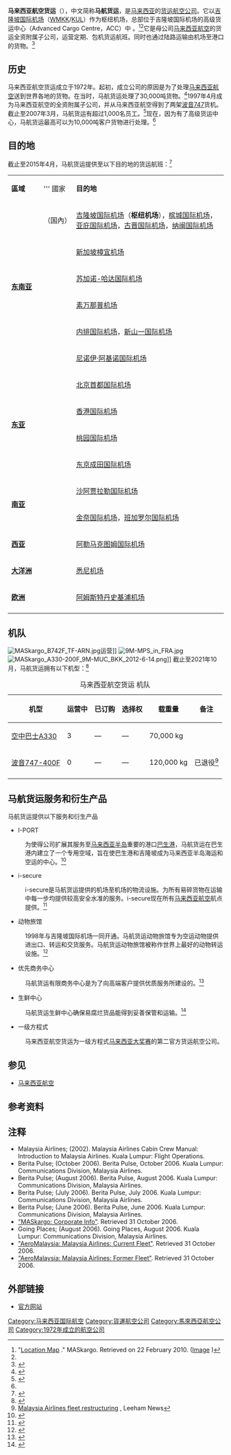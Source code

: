{{Infobox airline
| airline          = 马来西亚航空货运
| nativename       = {{lang|ms|MASkargo}}
| logo             = MASKargo_Logo.png
| logo-size        = 250px
| image            = 
| image_size       = 
| alt              = 
| caption          = 
| IATA             = MH
| ICAO             = MAS
| callsign         = MALAYSIAN
| founded          = {{Start date and years ago|1972|df=y}}
| commenced        = {{Start date and years ago|1972|df=y}}
| ceased           = 
| aoc              = 
| bases            = [[吉隆坡国际机场|吉隆坡国际机场]]
| hubs             = [[吉隆坡国际机场|吉隆坡国际机场]]
| secondary_hubs   = [[槟城国际机场|槟城国际机场]]
| focus_cities     = 
| alliance         = 
| subsidiaries     = 
| fleet_size       = 3架正服役
| destinations     = 11
| company_slogan   = ''"Keep Business Moving."''
| parent           = [[马来西亚航空|马来西亚航空]]
| traded_as        = 
| ISIN             = 
| headquarters     = [[吉隆坡国际机场|吉隆坡国际机场]]
| key_people       = [[彼得·贝勒|Peter Bellew]]（首席执行长）<br />Shari Sulaiman（常务董事）
| revenue          = 
| operating_income = 
| net_income       = 
| profit           = 
| assets           = 
| equity           = 
| num_employees    = 
| website          = {{URL|https://www.maskargo.com}}
| notes            = 
}}
'''马来西亚航空货运'''{{NoteTag|{{lang|ms|MASkargo}}的官方中文名称是「马来西亚航空货运」，而不是「马来西亚货运航空」。}}（{{lang|ms|'''MASkargo'''}}），中文简称'''马航货运'''，是[[马来西亚|马来西亚]]的[[货运航空公司|货运航空公司]]。它以[[吉隆坡国际机场|吉隆坡国际机场]]（[[國際民航組織機場代碼|WMKK]]/[[国际航空运输协会机场代码|KUL]]）作为枢纽机场，总部位于吉隆坡国际机场的高级货运中心（Advanced Cargo Centre，ACC）中 。<ref>"[http://www.maskargo.com/module.php?folder=contact&filename=map Location Map] {{webarchive|url=https://web.archive.org/web/20100101222145/http://www.maskargo.com/module.php?folder=contact&filename=map |date=2010-01-01 }}." MASkargo. Retrieved on 22 February 2010. ([http://www.maskargo.com/images/content/contact/map/map-general.jpg Image] {{webarchive|url=https://web.archive.org/web/20110929155647/http://www.maskargo.com/images/content/contact/map/map-general.jpg |date=2011-09-29 }})</ref><ref name="FI"/>它是母公司[[马来西亚航空|马来西亚航空]]的货运全资附属子公司，运营定期、包机货运航班。同时也通过陆路运输由机场至港口的货物。<ref>{{cite web | title = MASkargo Handles Biggest Ever i-Port Shipment | url = http://www.maskargologistics.com.my/press-release/maskargo-handles-biggest-ever-i-port-shipment/ | accessdate = 26 May 2008 | deadurl = yes | archiveurl = https://archive.is/20120630121202/http://www.maskargologistics.com.my/press-release/maskargo-handles-biggest-ever-i-port-shipment/ | archivedate = 2012年6月30日 | df =  }}</ref>

== 历史 ==
马来西亚航空货运成立于1972年。起初，成立公司的原因是为了处理[[马来西亚航空|马来西亚航空]]送到世界各地的货物。在当时，马航货运处理了30,000吨货物。<ref name="maskargo.com">{{cite web | title = Our History | url = http://www.maskargo.com/module.php?folder=about&filename=history | accessdate = 26 May 2008 | deadurl = yes | archiveurl = https://web.archive.org/web/20080329080208/http://www.maskargo.com/module.php?folder=about&filename=history | archivedate =2008-03-29}}</ref>1997年4月成为马来西亚航空的全资附属子公司，并从马来西亚航空得到了两架[[波音747|波音747]]货机。截止至2007年3月，马航货运有超过1,000名员工。<ref name="FI">{{cite news | title= Directory: World Airlines | work= {{tsl|en|Flight International}} | page= 48 | date= 10 April 2007}}</ref>现在，因为有了高级货运中心，马航货运最高可以为10,000吨客户货物进行处理。<ref name="maskargo.com"></ref>

== 目的地 ==
截止至2015年4月，马航货运提供至以下目的地的货运航班：<ref>{{Cite web |url=http://www.maskargo.com/fleet/network |title=MAS Cargo schedule |access-date=2015-11-06 |archive-date=2020-02-20 |archive-url=https://web.archive.org/web/20200220114854/http://www.maskargo.com/fleet/network |dead-url=no }}</ref>
{| class="wikitable" width="100%" border="1"
|-
|style="width:15%"|''' 區域''' ||style="width:15%"|''' 國家 ||''' 目的地'''
|-
|rowspan=6|'''[[东南亚|东南亚]]'''||{{MYS}}（国內）|| [[吉隆坡国际机场|吉隆坡国际机场]]（'''枢纽机场'''），[[槟城国际机场|槟城国际机场]]，[[亚庇国际机场|亚庇国际机场]]，[[古晋国际机场|古晋国际机场]]，[[纳闽国际机场|纳闽国际机场]]
|-
|{{SGP}}|| [[新加坡樟宜机场|新加坡樟宜机场]] 
|-
|{{IDN}}|| [[苏加诺-哈达国际机场|苏加诺-哈达国际机场]]
|-
|{{THA}}|| [[素万那普机场|素万那普机场]]
|-
|{{VNM}}|| [[内排国际机场|内排国际机场]]，[[新山一国际机场|新山一国际机场]]
|-
|{{PHL}}|| [[尼诺伊·阿基诺国际机场|尼诺伊·阿基诺国际机场]]
|-
|rowspan=4|'''[[东亚|东亚]]'''||{{中国大陆}}|| [[北京首都国际机场|北京首都国际机场]]
|-
|{{HKG}}|| [[香港国际机场|香港国际机场]]
|-
|{{TWN}}|| [[桃园国际机场|桃园国际机场]]
|-
|{{JPN}}|| [[成田国际机场|东京成田国际机场]]
|-
|rowspan=2|'''[[南亚|南亚]]'''||{{BGD}}|| [[沙阿贾拉勒国际机场|沙阿贾拉勒国际机场]]
|-
|{{IND}}|| [[金奈国际机场|金奈国际机场]]，[[班加罗尔国际机场|班加罗尔国际机场]]
|-
|rowspan=1|'''[[西亚|西亚]]'''||{{ARE}}|| [[阿勒马克图姆国际机场|阿勒马克图姆国际机场]]
|-
|rowspan=1|'''[[大洋洲|大洋洲]]'''||{{AUS}}|| [[悉尼机场|悉尼机场]]
|-
|rowspan=1|'''[[欧洲|欧洲]]'''||{{NLD}}|| [[阿姆斯特丹史基浦机场|阿姆斯特丹史基浦机场]]
|-
|}

== 机队 ==
[[File:MASkargo_B742F_TF-ARN.jpg|thumb]]运营]]
[[File:9M-MPS_in_FRA.jpg|thumb]]
[[File:MASkargo_A330-200F_9M-MUC_BKK_2012-6-14.png|thumb]]]]
截止至2021年10月，马航货运拥有以下机型：<ref>{{Cite web |url=http://ch-aviation.com/portal/aircraft/search?search=1&cha=MH |title=存档副本 |accessdate=2015-11-06 |archive-date=2015-04-18 |archive-url=https://web.archive.org/web/20150418031754/http://www.ch-aviation.com/portal/aircraft/search?search=1&cha=MH |dead-url=no }}</ref>

<center>
{| class="wikitable sortable"  width= align=
|+ 马来西亚航空货运 机队
|- style="background:lightgrey;"
!机型||运营中||已订购||选择权||载重量||备注
|-
|[[空中客车A330|空中巴士A330]] 
|3
|— 
|—  
|70,000 kg 
|
|-
|[[波音747-400|波音747-400F]]
|0
|— 
|— 
|120,000 kg
|已退役<ref name="restructuring">[http://leehamnews.com/2015/04/30/malaysia-air-fleet-restructuring/ Malaysia Airlines fleet restructuring] {{Wayback|url=http://leehamnews.com/2015/04/30/malaysia-air-fleet-restructuring/ |date=20210311141941 }}, Leeham News</ref>
|-
|}
</center>

== 马航货运服务和衍生产品 ==
马航货运提供以下服务和衍生产品
*I-PORT
:为使得公司扩展其服务至[[马来西亚半岛|马来西亚半岛]]重要的港口[[巴生港|巴生港]]，马航货运在巴生港内建立了一个专用空域，旨在使巴生港和吉隆坡成为马来西亚半岛海运和空运的中心。<ref name="http">{{cite web | title = I-PORT | url = http://www.maskargo.com/module.php?folder=iport&filename=iport | accessdate = 28 May 2008 | deadurl = yes | archiveurl = https://web.archive.org/web/20080702115424/http://www.maskargo.com/module.php?folder=iport&filename=iport | archivedate =2008-07-02}}</ref>

*i-secure
:i-secure是马航货运提供的机场至机场的物流设施。为所有易碎货物在运输中每一步均提供较高安全水准的服务。i-secure现在所有[[马来西亚航空|马来西亚航空]]航点提供。<ref>{{cite web | title = i-secure | url = http://www.maskargo.com/module.php?folder=products&filename=isecure | accessdate = 28 May 2008 | deadurl = yes | archiveurl = https://web.archive.org/web/20080608171429/http://www.maskargo.com/module.php?folder=products&filename=isecure | archivedate =2008-06-08}}</ref> 

*动物旅馆
:1998年与吉隆坡国际机场一同开通。马航货运动物旅馆专为空运动物提供进出口、转运和交货服务。马航货运动物旅馆被称作世界上最好的动物转运设施。<ref>{{cite web | title = History | url = http://www.maskargo.com/animalhotel/about-us/history/ | accessdate = 28 May 2008 | archive-date = 2020-06-08 | archive-url = https://web.archive.org/web/20200608184643/http://www.maskargo.com/animalhotel/about-us/history/ | dead-url = no }}</ref>

*优先商务中心
:马航货运有限商务中心是为了向高端客户提供优质服务所建设的。<ref>{{cite web | title = Priority Business Centre (PBC) | url = http://www.maskargo.com/module.php?folder=products&filename=pbc | accessdate = 28 May 2008 | deadurl = yes | archiveurl = https://web.archive.org/web/20080613140607/http://www.maskargo.com/module.php?folder=products&filename=pbc | archivedate =2008-06-13}}</ref>

*生鲜中心
:马航货运生鲜中心确保易腐烂货品能得到妥善保管和运输。<ref>{{cite web | title = Perishable Centre | url = http://www.maskargo.com/module.php?folder=products&filename=per | accessdate = 28 May 2008 | deadurl = yes | archiveurl = https://web.archive.org/web/20080613140611/http://www.maskargo.com/module.php?folder=products&filename=per | archivedate =2008-06-13}}</ref>

*一级方程式
:马来西亚航空货运为一级方程式[[马来西亚大奖赛|马来西亚大奖赛]]的第二官方货运航空公司。

== 参见 ==
* [[马来西亚航空|马来西亚航空]]

== 参考资料 ==
{{reflist|2}}

== 注释 ==
{{reflist|group="註"}}
* Malaysia Airlines; (2002). Malaysia Airlines Cabin Crew Manual: Introduction to Malaysia Airlines. Kuala Lumpur: Flight Operations.
* Berita Pulse; (October 2006). Berita Pulse, October 2006. Kuala Lumpur: Communications Division, Malaysia Airlines.
* Berita Pulse; (August 2006). Berita Pulse, August 2006. Kuala Lumpur: Communications Division, Malaysia Airlines.
* Berita Pulse; (July 2006). Berita Pulse, July 2006. Kuala Lumpur: Communications Division, Malaysia Airlines.
* Berita Pulse; (June 2006). Berita Pulse, June 2006. Kuala Lumpur: Communications Division, Malaysia Airlines.
* [https://web.archive.org/web/20111125164003/http://www.maskargo.com/ "MASkargo: Corporate Info"]. Retrieved 31 October 2006.
* Going Places; (August 2006). Going Places, August 2006. Kuala Lumpur: Communications Division, Malaysia Airlines.
* [https://web.archive.org/web/20070614205508/http://www.aeromalaysia.com/joule/MASFLEET200608R2.pdf "AeroMalaysia: Malaysia Airlines: Current Fleet"]. Retrieved 31 October 2006.
* [https://web.archive.org/web/20070614205510/http://www.aeromalaysia.com/joule/AEROMMASFLEETOUTOFSERVICE_R1.pdf "AeroMalaysia: Malaysia Airlines: Former Fleet"]. Retrieved 31 October 2006.

== 外部链接 ==
{{commonscat-inline|MASkargo}}
*[https://web.archive.org/web/20111125164003/http://www.maskargo.com/ 官方网站]{{en icon}}

{{马来西亚航空}}
{{马来西亚航空公司}}
{{IATA成员|亚洲}}

[[Category:马来西亚国际航空|Category:马来西亚国际航空]]
[[Category:貨運航空公司|Category:貨運航空公司]]
[[Category:馬來西亞航空公司|Category:馬來西亞航空公司]]
[[Category:1972年成立的航空公司|Category:1972年成立的航空公司]]